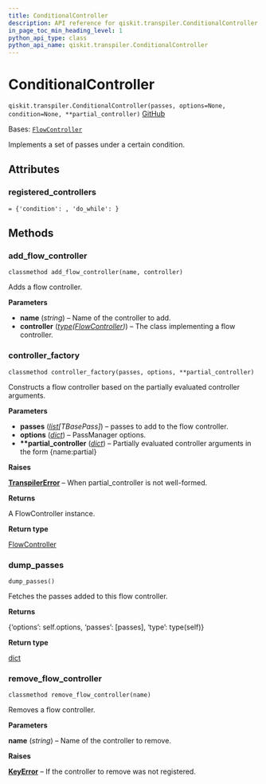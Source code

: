 ```yaml
---
title: ConditionalController
description: API reference for qiskit.transpiler.ConditionalController
in_page_toc_min_heading_level: 1
python_api_type: class
python_api_name: qiskit.transpiler.ConditionalController
---
```


# ConditionalController

<span id="qiskit.transpiler.ConditionalController" />

`qiskit.transpiler.ConditionalController(passes, options=None, condition=None, **partial_controller)` [GitHub](https://github.com/qiskit/qiskit/tree/stable/0.25/qiskit/transpiler/runningpassmanager.py "view source code")

Bases: [`FlowController`](qiskit.transpiler.FlowController "qiskit.transpiler.runningpassmanager.FlowController")

Implements a set of passes under a certain condition.

## Attributes

<span id="qiskit.transpiler.ConditionalController.registered_controllers" />

### registered\_controllers

`= {'condition': , 'do_while': }`

## Methods

### add\_flow\_controller

<span id="qiskit.transpiler.ConditionalController.add_flow_controller" />

`classmethod add_flow_controller(name, controller)`

Adds a flow controller.

**Parameters**

*   **name** (*string*) – Name of the controller to add.
*   **controller** ([*type*](https://docs.python.org/3/library/functions.html#type "(in Python v3.12)")*(*[*FlowController*](qiskit.transpiler.FlowController "qiskit.transpiler.FlowController")*)*) – The class implementing a flow controller.

### controller\_factory

<span id="qiskit.transpiler.ConditionalController.controller_factory" />

`classmethod controller_factory(passes, options, **partial_controller)`

Constructs a flow controller based on the partially evaluated controller arguments.

**Parameters**

*   **passes** ([*list*](https://docs.python.org/3/library/stdtypes.html#list "(in Python v3.12)")*\[TBasePass]*) – passes to add to the flow controller.
*   **options** ([*dict*](https://docs.python.org/3/library/stdtypes.html#dict "(in Python v3.12)")) – PassManager options.
*   **\*\*partial\_controller** ([*dict*](https://docs.python.org/3/library/stdtypes.html#dict "(in Python v3.12)")) – Partially evaluated controller arguments in the form \{name:partial}

**Raises**

[**TranspilerError**](transpiler#qiskit.transpiler.TranspilerError "qiskit.transpiler.TranspilerError") – When partial\_controller is not well-formed.

**Returns**

A FlowController instance.

**Return type**

[FlowController](qiskit.transpiler.FlowController "qiskit.transpiler.FlowController")

### dump\_passes

<span id="qiskit.transpiler.ConditionalController.dump_passes" />

`dump_passes()`

Fetches the passes added to this flow controller.

**Returns**

\{‘options’: self.options, ‘passes’: \[passes], ‘type’: type(self)}

**Return type**

[dict](https://docs.python.org/3/library/stdtypes.html#dict "(in Python v3.12)")

### remove\_flow\_controller

<span id="qiskit.transpiler.ConditionalController.remove_flow_controller" />

`classmethod remove_flow_controller(name)`

Removes a flow controller.

**Parameters**

**name** (*string*) – Name of the controller to remove.

**Raises**

[**KeyError**](https://docs.python.org/3/library/exceptions.html#KeyError "(in Python v3.12)") – If the controller to remove was not registered.

